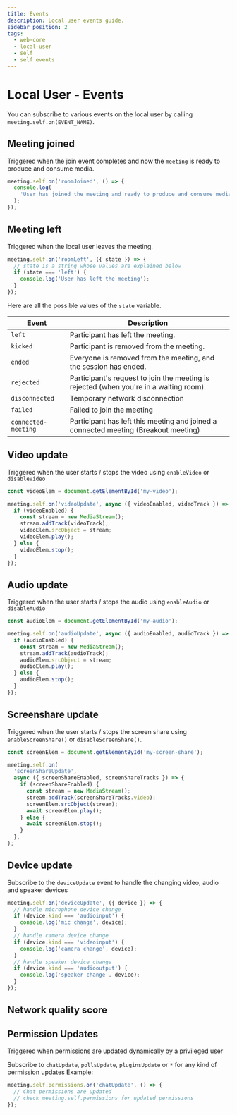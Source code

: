 ```yaml
---
title: Events
description: Local user events guide.
sidebar_position: 2
tags:
  - web-core
  - local-user
  - self
  - self events
---
```


# Local User - Events

You can subscribe to various events on the local user by calling
`meeting.self.on(EVENT_NAME)`.

## Meeting joined

Triggered when the join event completes and now the `meeting` is ready to
produce and consume media.

```ts
meeting.self.on('roomJoined', () => {
  console.log(
    'User has joined the meeting and ready to produce and consume media',
  );
});
```

## Meeting left

Triggered when the local user leaves the meeting.

```js
meeting.self.on('roomLeft', ({ state }) => {
  // state is a string whose values are explained below
  if (state === 'left') {
    console.log('User has left the meeting');
  }
});
```

Here are all the possible values of the `state` variable.

| Event               | Description                                                                            |
| ------------------- | -------------------------------------------------------------------------------------- |
| `left`              | Participant has left the meeting.                                                      |
| `kicked`            | Participant is removed from the meeting.                                               |
| `ended`             | Everyone is removed from the meeting, and the session has ended.                       |
| `rejected`          | Participant's request to join the meeting is rejected (when you're in a waiting room). |
| `disconnected`      | Temporary network disconnection                                                        |
| `failed`            | Failed to join the meeting                                                             |
| `connected-meeting` | Participant has left this meeting and joined a connected meeting (Breakout meeting)    |

## Video update

Triggered when the user starts / stops the video using `enableVideo` or
`disableVideo`

```ts
const videoElem = document.getElementById('my-video');

meeting.self.on('videoUpdate', async ({ videoEnabled, videoTrack }) => {
  if (videoEnabled) {
    const stream = new MediaStream();
    stream.addTrack(videoTrack);
    videoElem.srcObject = stream;
    videoElem.play();
  } else {
    videoElem.stop();
  }
});
```

## Audio update

Triggered when the user starts / stops the audio using `enableAudio` or
`disableAudio`

```ts
const audioElem = document.getElementById('my-audio');

meeting.self.on('audioUpdate', async ({ audioEnabled, audioTrack }) => {
  if (audioEnabled) {
    const stream = new MediaStream();
    stream.addTrack(audioTrack);
    audioElem.srcObject = stream;
    audioElem.play();
  } else {
    audioElem.stop();
  }
});
```

## Screenshare update

Triggered when the user starts / stops the screen share using
`enableScreenShare()` or `disableScreenShare()`.

```ts
const screenElem = document.getElementById('my-screen-share');

meeting.self.on(
  'screenShareUpdate',
  async ({ screenShareEnabled, screenShareTracks }) => {
    if (screenShareEnabled) {
      const stream = new MediaStream();
      stream.addTrack(screenShareTracks.video);
      screenElem.srcObject(stream);
      await screenElem.play();
    } else {
      await screenElem.stop();
    }
  },
);
```

## Device update

Subscribe to the `deviceUpdate` event to handle the changing video, audio and
speaker devices

```ts
meeting.self.on('deviceUpdate', ({ device }) => {
  // handle microphone device change
  if (device.kind === 'audioinput') {
    console.log('mic change', device);
  }
  // handle camera device change
  if (device.kind === 'videoinput') {
    console.log('camera change', device);
  }
  // handle speaker device change
  if (device.kind === 'audiooutput') {
    console.log('speaker change', device);
  }
});
```

## Network quality score


<SelfMediaScoreUpdate />

<head>
  <title>Web Core Events</title>
</head>

## Permission Updates

Triggered when permissions are updated dynamically by a privileged user

Subscribe to `chatUpdate`, `pollsUpdate`, `pluginsUpdate` or `*` for any kind of permission updates
Example:

```ts
meeting.self.permissions.on('chatUpdate', () => {
  // Chat permissions are updated
  // check meeting.self.permissions for updated permissions
});
```
